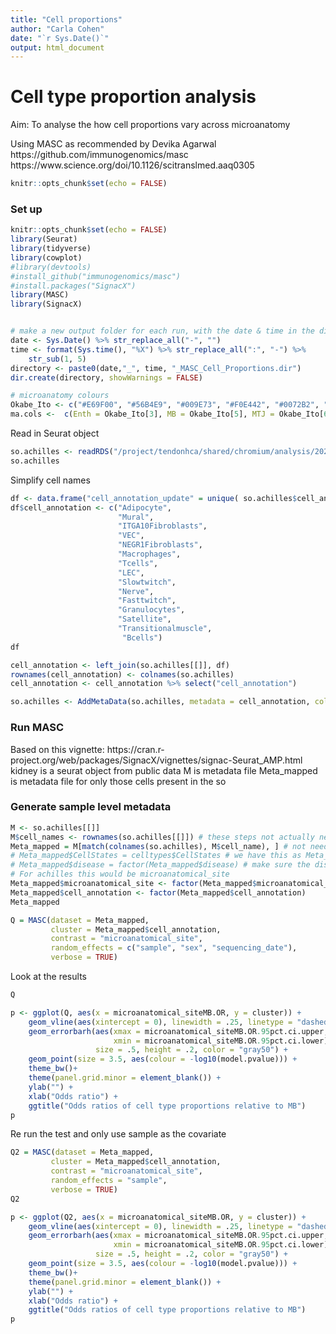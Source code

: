 ```yaml
---
title: "Cell proportions"
author: "Carla Cohen"
date: "`r Sys.Date()`"
output: html_document
---
```


# Cell type proportion analysis

Aim: To analyse the how cell proportions vary across microanatomy

Using MASC as recommended by Devika Agarwal  
https://github.com/immunogenomics/masc  
https://www.science.org/doi/10.1126/scitranslmed.aaq0305  


```r
knitr::opts_chunk$set(echo = FALSE)
```

### Set up

```r
knitr::opts_chunk$set(echo = FALSE)
library(Seurat)
library(tidyverse)
library(cowplot)
#library(devtools)
#install_github("immunogenomics/masc")
#install.packages("SignacX") 
library(MASC)
library(SignacX)


# make a new output folder for each run, with the date & time in the directory name
date <- Sys.Date() %>% str_replace_all("-", "")
time <- format(Sys.time(), "%X") %>% str_replace_all(":", "-") %>%
    str_sub(1, 5)
directory <- paste0(date,"_", time, "_MASC_Cell_Proportions.dir")
dir.create(directory, showWarnings = FALSE)

# microanatomy colours
Okabe_Ito <- c("#E69F00", "#56B4E9", "#009E73", "#F0E442", "#0072B2", "#D55E00", "#CC79A7", "#000000")
ma.cols <-  c(Enth = Okabe_Ito[3], MB = Okabe_Ito[5], MTJ = Okabe_Ito[6], muscle = Okabe_Ito[7])
```

Read in Seurat object

```r
so.achilles <- readRDS("/project/tendonhca/shared/chromium/analysis/20231006_achilles/20240119_11-02_Fine_annotation.dir/RDS_objects.dir/Achilles_integrated_annotated.rds")
so.achilles
```

Simplify cell names

```r
df <- data.frame("cell_annotation_update" = unique( so.achilles$cell_annotation_update))
df$cell_annotation <- c("Adipocyte", 
                        "Mural", 
                        "ITGA10Fibroblasts", 
                        "VEC", 
                        "NEGR1Fibroblasts", 
                        "Macrophages", 
                        "Tcells", 
                        "LEC", 
                        "Slowtwitch", 
                        "Nerve", 
                        "Fasttwitch", 
                        "Granulocytes", 
                        "Satellite", 
                        "Transitionalmuscle",
                         "Bcells")
df

cell_annotation <- left_join(so.achilles[[]], df)
rownames(cell_annotation) <- colnames(so.achilles)
cell_annotation <- cell_annotation %>% select("cell_annotation")

so.achilles <- AddMetaData(so.achilles, metadata = cell_annotation, col.name = "cell_annotation")
```


### Run MASC

Based on this vignette: https://cran.r-project.org/web/packages/SignacX/vignettes/signac-Seurat_AMP.html
kidney is a seurat object from public data
M is metadata file
Meta_mapped is metadata file for only those cells present in the so

### Generate sample level metadata 

```r

M <- so.achilles[[]]
M$cell_names <- rownames(so.achilles[[]]) # these steps not actually needed for the Achilles data
Meta_mapped = M[match(colnames(so.achilles), M$cell_name), ] # not needed
# Meta_mapped$CellStates = celltypes$CellStates # we have this as Meta_mapped$cell_annotation
# Meta_mapped$disease = factor(Meta_mapped$disease) # make sure the disease status is a factor. 
# For achilles this would be microanatomical_site
Meta_mapped$microanatomical_site <- factor(Meta_mapped$microanatomical_site)
Meta_mapped$cell_annotation <- factor(Meta_mapped$cell_annotation)
Meta_mapped

Q = MASC(dataset = Meta_mapped, 
         cluster = Meta_mapped$cell_annotation, 
         contrast = "microanatomical_site", 
         random_effects = c("sample", "sex", "sequencing_date"), 
         verbose = TRUE)
```
Look at the results
```r
Q
```
```r
p <- ggplot(Q, aes(x = microanatomical_siteMB.OR, y = cluster)) + 
    geom_vline(aes(xintercept = 0), linewidth = .25, linetype = "dashed") + 
    geom_errorbarh(aes(xmax = microanatomical_siteMB.OR.95pct.ci.upper, 
                       xmin = microanatomical_siteMB.OR.95pct.ci.lower), 
                   size = .5, height = .2, color = "gray50") +
    geom_point(size = 3.5, aes(colour = -log10(model.pvalue))) +
    theme_bw()+
    theme(panel.grid.minor = element_blank()) +
    ylab("") +
    xlab("Odds ratio") +
    ggtitle("Odds ratios of cell type proportions relative to MB")
p 
```
Re run the test and only use sample as the covariate
```r
Q2 = MASC(dataset = Meta_mapped, 
         cluster = Meta_mapped$cell_annotation, 
         contrast = "microanatomical_site", 
         random_effects = "sample", 
         verbose = TRUE)
Q2
```

```r
p <- ggplot(Q2, aes(x = microanatomical_siteMB.OR, y = cluster)) + 
    geom_vline(aes(xintercept = 0), linewidth = .25, linetype = "dashed") + 
    geom_errorbarh(aes(xmax = microanatomical_siteMB.OR.95pct.ci.upper, 
                       xmin = microanatomical_siteMB.OR.95pct.ci.lower), 
                   size = .5, height = .2, color = "gray50") +
    geom_point(size = 3.5, aes(colour = -log10(model.pvalue))) +
    theme_bw()+
    theme(panel.grid.minor = element_blank()) +
    ylab("") +
    xlab("Odds ratio") +
    ggtitle("Odds ratios of cell type proportions relative to MB")
p 
```




